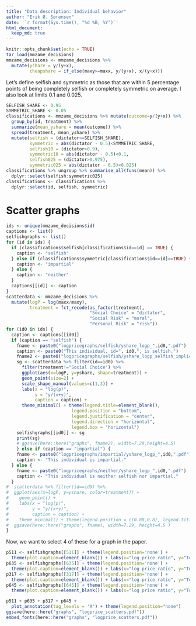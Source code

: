 ```yaml
---
title: "Data description: Individual behavior"
author: "Erik Ø. Sørensen"
date: '`r format(Sys.time(), "%d %B, %Y")`'
html_document:
  keep_md: true
---
```


```r
knitr::opts_chunk$set(echo = TRUE)
tar_load(mmzame_decisions)
mmzame_decisions <- mmzame_decisions %>%
  mutate(yshare = y/(y+x), 
         cheapshare = if_else(maxy>=maxx, y/(y+x), x/(y+x))) 
```


Let's define selfish and symmetric as those that are within 5 percentage points of
being completely selfish or completely symmetric on average. I also look at limits 0.1 and 0.025.

```r
SELFISH_SHARE <- 0.95
SYMMETRIC_SHARE <- 0.05
classifications <- mmzame_decisions %>% mutate(outcome=y/(y+x)) %>%
  group_by(id, treatment) %>% 
  summarize(mean_yshare = mean(outcome)) %>%
  spread(treatment, mean_yshare) %>%
  mutate(selfish = (dictator>=SELFISH_SHARE),
         symmetric = abs(dictator - 0.5)<SYMMETRIC_SHARE,
         selfish10 = (dictator>0.9),
         symmetric10 = abs(dictator - 0.5)<0.1,
         selfish025 = (dictator>0.975),
         symmetric025 = abs(dictator - 0.5)<0.025) 
classifications %>% ungroup %>% summarise_all(funs(mean)) %>%
  dplyr::select(selfish:symmetric025) 
classifications <- classifications %>%
  dplyr::select(id, selfish, symmetric)
```


# Scatter graphs 

```r
ids <- unique(mmzame_decisions$id)
captions <- list()
selfishgraphs <- list()
for (id in ids) {
  if (classifications$selfish[classifications$id==id] == TRUE) {
    caption <- "selfish"
  } else if (classifications$symmetric[classifications$id==id]==TRUE) {
    caption <- "impartial"
  } else {
    caption <- "neither"
  }
  captions[[id]] <- caption
}
scatterdata <- mmzame_decisions %>% 
  mutate(logP = log(maxx/maxy),
         treatment = fct_recode(as_factor(treatment),
                                "Social Choice" = "dictator",
                                "Social Risk" = "moral",
                                "Personal Risk" = "risk"))
for (id0 in ids) {
  caption <- captions[[id0]]
  if (caption == "selfish") {
    fname <- paste0("logpricegraphs/selfish/yshare_logp_",id0,".pdf")
    caption <- paste0("This individual, id=", id0,", is selfish.")
    fname2 <- paste0("logpricegraphs/selfish/yshare_logp_selfish_implicit_",id0,".pdf")
    sg <- scatterdata %>% filter(id==id0) %>%
      filter(treatment!="Social Choice") %>%
      ggplot(aes(x=logP, y=yshare, shape=treatment)) +
      geom_point(size=2) + 
      scale_shape_manual(values=c(1,3)) +
      labs(x = "log(p)", 
           y = "y/(x+y)",
           caption = caption) +
      theme_minimal() + theme(legend.title=element_blank(),
                         legend.position = "bottom", 
                         legend.justification = "center",
                         legend.direction = "horizontal",
                         legend.box = "horizontal")
    selfishgraphs[[id0]] <- sg
    print(sg)
    # ggsave(here::here("graphs", fname2), width=7.29,height=4.5)
    } else if (caption == "impartial") {
    fname <- paste0("logpricegraphs/impartial/yshare_logp_",id0,".pdf")
    caption <- "This individual is impartial."
  } else {
    fname <- paste0("logpricegraphs/neither/yshare_logp_",id0,".pdf")
    caption <- "This individual is neither selfish nor impartial."
  }
#  scatterdata %>% filter(id==id0) %>%
#  ggplot(aes(x=logP, y=yshare, color=treatment)) + 
#    geom_point() +
#    labs(x = "log(p)",
#         y = "y/(x+y)",
#         caption = caption) +
#    theme_minimal() + theme(legend.position = c(0.88,0.8), legend.title=element_blank() )
#  ggsave(here::here("graphs", fname), width=7.29, height=4.5 )
}
```

Now, we want to select 4 of these for a graph in the paper.

```r
p511 <- selfishgraphs[[511]] + theme(legend.position='none') + 
  theme(plot.caption=element_blank()) + labs(x="log price ratio", y="Token share")
p635 <- selfishgraphs[[635]] + theme(legend.position='none') + 
  theme(plot.caption=element_blank()) + labs(x="log price ratio", y="Token share")
p317 <- selfishgraphs[[317]] + theme(legend.position='none') + 
  theme(plot.caption=element_blank()) + labs(x="log price ratio", y="Token share")
p645 <- selfishgraphs[[645]] + theme(legend.position='none') + 
  theme(plot.caption=element_blank()) + labs(x="log price ratio", y="Token share")

p511 + p635 + p317 + p645 +
  plot_annotation(tag_levels = 'A') + theme(legend.position="none")
ggsave(here::here("graphs", "logprice_scatters.pdf"))
embed_fonts(here::here("graphs", "logprice_scatters.pdf"))
```


